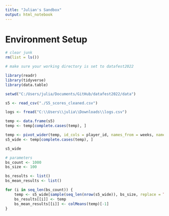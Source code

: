 ```yaml
---
title: "Julian's Sandbox"
output: html_notebook
---
```


# Environment Setup
```r
# clear junk
rm(list = ls())
```

```r
# make sure your working directory is set to datafest2022

library(readr)
library(tidyverse)
library(data.table)
```

```r
setwd("C:/Users/julia/Documents/GitHub/datafest2022/data")

s5 <- read_csv("./S5_scores_cleaned.csv")
```

```r
logs <- fread("C:\\Users\\julia\\Downloads\\logs.csv")
```

```r
temp <- data.frame(s5)
temp <- temp[complete.cases(temp), ]

temp <- pivot_wider(temp, id_cols = player_id, names_from = weeks, names_prefix = "week", values_from = S5_mean)
s5_wide <- temp[complete.cases(temp), ]
```

```r
s5_wide
```
```r
# parameters
bs_count <- 1000
bs_size <- 100

bs_results <- list()
bs_mean_results <- list()

for (i in seq_len(bs_count)) {
    temp <- s5_wide[sample(seq_len(nrow(s5_wide)), bs_size, replace = TRUE), ]
    bs_results[[i]] <- temp
    bs_mean_results[[i]] <- colMeans(temp)[-1]
}
```



